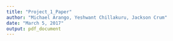 ```yaml
---
title: "Project_1_Paper"
author: "Michael Arango, Yeshwant Chillakuru, Jackson Crum"
date: "March 5, 2017"
output: pdf_document
---
```


